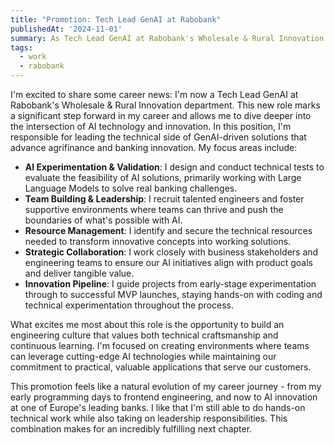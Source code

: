 ```yaml
---
title: "Promotion: Tech Lead GenAI at Rabobank"
publishedAt: '2024-11-01'
summary: As Tech Lead GenAI at Rabobank's Wholesale & Rural Innovation department, I lead the technical side of GenAI-driven solutions, focusing on innovation and collaboration to advance agrifinance.
tags:
  - work
  - rabobank
---
```


I'm excited to share some career news: I'm now a Tech Lead GenAI at Rabobank's Wholesale & Rural Innovation department. This new role marks a significant step forward in my career and allows me to dive deeper into the intersection of AI technology and innovation. In this position, I'm responsible for leading the technical side of GenAI-driven solutions that advance agrifinance and banking innovation. My focus areas include:

- **AI Experimentation & Validation**: I design and conduct technical tests to evaluate the feasibility of AI solutions, primarily working with Large Language Models to solve real banking challenges.
- **Team Building & Leadership**: I recruit talented engineers and foster supportive environments where teams can thrive and push the boundaries of what's possible with AI.
- **Resource Management**: I identify and secure the technical resources needed to transform innovative concepts into working solutions.
- **Strategic Collaboration**: I work closely with business stakeholders and engineering teams to ensure our AI initiatives align with product goals and deliver tangible value.
- **Innovation Pipeline**: I guide projects from early-stage experimentation through to successful MVP launches, staying hands-on with coding and technical experimentation throughout the process.

What excites me most about this role is the opportunity to build an engineering culture that values both technical craftsmanship and continuous learning. I'm focused on creating environments where teams can leverage cutting-edge AI technologies while maintaining our commitment to practical, valuable applications that serve our customers.

This promotion feels like a natural evolution of my career journey - from my early programming days to frontend engineering, and now to AI innovation at one of Europe's leading banks. I like that I'm still able to do hands-on technical work while also taking on leadership responsibilities. This combination makes for an incredibly fulfilling next chapter.
